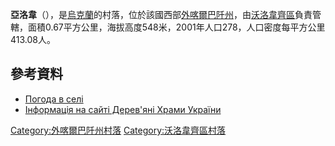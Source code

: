{{coord|48|46|1|N|23|2|23|E|scale:100000|display=title}}

'''亞洛韋'''（{{lang-uk|Ялове}}），是[[烏克蘭|烏克蘭]]的村落，位於該國西部[[外喀爾巴阡州|外喀爾巴阡州]]，由[[沃洛韋齊區|沃洛韋齊區]]負責管轄，面積0.67平方公里，海拔高度548米，2001年人口278，人口密度每平方公里413.08人。

==參考資料==
* [http://weather.in.ua/ua/zakarpatskaja/29562 Погода в селі ] {{Wayback|url=http://weather.in.ua/ua/zakarpatskaja/29562 |date=20160305215338 }}
* [http://www.derev.org.ua/zakarp/jalove.htm Інформація на сайті Дерев'яні Храми України] {{Wayback|url=http://www.derev.org.ua/zakarp/jalove.htm |date=20200220071726 }}

{{DEFAULTSORT:Ялове}}

[[Category:外喀爾巴阡州村落|Category:外喀爾巴阡州村落]]
[[Category:沃洛韋齊區村落|Category:沃洛韋齊區村落]]


{{Zakarpattia-geo-stub}}